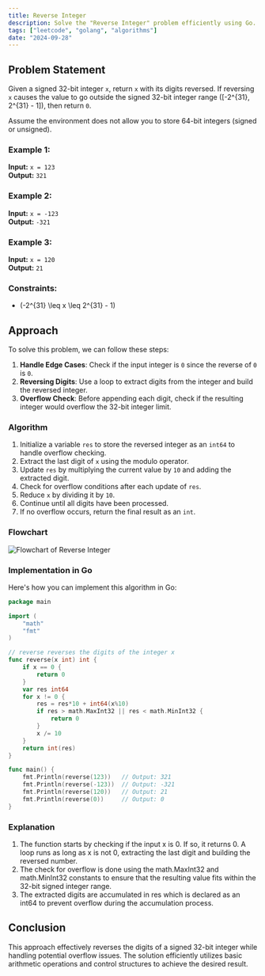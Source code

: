 ```yaml
---
title: Reverse Integer
description: Solve the "Reverse Integer" problem efficiently using Go.
tags: ["leetcode", "golang", "algorithms"]
date: "2024-09-28"
---
```


## Problem Statement

Given a signed 32-bit integer `x`, return `x` with its digits reversed. If reversing `x` causes the value to go outside the signed 32-bit integer range \([-2^{31}, 2^{31} - 1]\), then return `0`.

Assume the environment does not allow you to store 64-bit integers (signed or unsigned).

### Example 1:
**Input:** `x = 123`  
**Output:** `321`

### Example 2:
**Input:** `x = -123`  
**Output:** `-321`

### Example 3:
**Input:** `x = 120`  
**Output:** `21`

### Constraints:
- \(-2^{31} \leq x \leq 2^{31} - 1\)

## Approach

To solve this problem, we can follow these steps:
1. **Handle Edge Cases**: Check if the input integer is `0` since the reverse of `0` is `0`.
2. **Reversing Digits**: Use a loop to extract digits from the integer and build the reversed integer.
3. **Overflow Check**: Before appending each digit, check if the resulting integer would overflow the 32-bit integer limit.

### Algorithm
1. Initialize a variable `res` to store the reversed integer as an `int64` to handle overflow checking.
2. Extract the last digit of `x` using the modulo operator.
3. Update `res` by multiplying the current value by `10` and adding the extracted digit.
4. Check for overflow conditions after each update of `res`.
5. Reduce `x` by dividing it by `10`.
6. Continue until all digits have been processed.
7. If no overflow occurs, return the final result as an `int`.

### Flowchart
![Flowchart of Reverse Integer](/leetcode/reverse_integer.png)



### Implementation in Go

Here's how you can implement this algorithm in Go:

```go
package main

import (
	"math"
	"fmt"
)

// reverse reverses the digits of the integer x
func reverse(x int) int {
	if x == 0 {
		return 0
	}
	var res int64
	for x != 0 {
		res = res*10 + int64(x%10)
		if res > math.MaxInt32 || res < math.MinInt32 {
			return 0
		}
		x /= 10
	}
	return int(res)
}

func main() {
	fmt.Println(reverse(123))   // Output: 321
	fmt.Println(reverse(-123))  // Output: -321
	fmt.Println(reverse(120))   // Output: 21
	fmt.Println(reverse(0))     // Output: 0
}

```

### Explanation
1. The function starts by checking if the input x is 0. If so, it returns 0.
A loop runs as long as x is not 0, extracting the last digit and building the reversed number.
2. The check for overflow is done using the math.MaxInt32 and math.MinInt32 constants to ensure that the resulting value fits within the 32-bit signed integer range.
3. The extracted digits are accumulated in res which is declared as an int64 to prevent overflow during the accumulation process.

## Conclusion
This approach effectively reverses the digits of a signed 32-bit integer while handling potential overflow issues. The solution efficiently utilizes basic arithmetic operations and control structures to achieve the desired result.